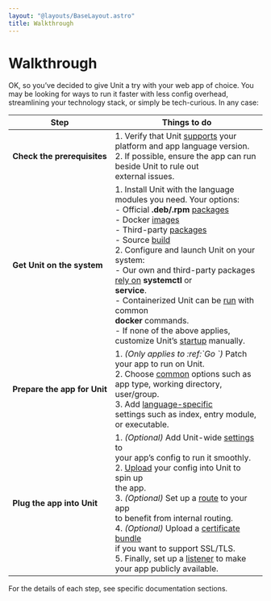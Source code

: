 ```yaml
---
layout: "@layouts/BaseLayout.astro"
title: Walkthrough
---
```

# Walkthrough

OK, so you’ve decided to give Unit a try with your web app of choice.  You may
be looking for ways to run it faster with less config overhead, streamlining
your technology stack, or simply be tech-curious.  In any case:

| Step                                         | Things to do                                                                                                                                                                                                                                                                                                                                                                                                                                                                                                                                                                                                                                                                                                                                                      |
|----------------------------------------------|-------------------------------------------------------------------------------------------------------------------------------------------------------------------------------------------------------------------------------------------------------------------------------------------------------------------------------------------------------------------------------------------------------------------------------------------------------------------------------------------------------------------------------------------------------------------------------------------------------------------------------------------------------------------------------------------------------------------------------------------------------------------|
| **Check the prerequisites**                  | 1. Verify that Unit [supports](../installation.md#source-prereqs) your<br/>   platform and app language version.<br/>2. If possible, ensure the app can run beside Unit to rule out<br/>   external issues.                                                                                                                                                                                                                                                                                                                                                                                                                                                                                                                                                       |
| **Get Unit on the system**                   | 1. Install Unit with the language modules you need.  Your options:<br/>   - Official **.deb/.rpm** [packages](../installation.md#installation-precomp-pkgs)<br/>   - Docker [images](../installation.md#installation-docker)<br/>   - Third-party [packages](../installation.md#installation-community-repos)<br/>   - Source [build](../installation.md#source)<br/>2. Configure and launch Unit on your system:<br/>   - Our own and third-party packages [rely on](../installation.md#installation-precomp-startup) **systemctl** or<br/>     **service**.<br/>   - Containerized Unit can be [run](docker.md) with common<br/>     **docker** commands.<br/>   - If none of the above applies, customize Unit’s [startup](source.md#source-startup) manually. |
| **Prepare** **the** **app** **for** **Unit** | 1.  *(Only applies to :ref:\`Go <configuration-go>\`)* Patch<br/>   your app to run on Unit.<br/>2. Choose [common](../configuration.md#configuration-applications) options such as<br/>   app type, working directory, user/group.<br/>3. Add [language-specific](../configuration.md#configuration-languages)<br/>   settings such as index, entry module, or executable.                                                                                                                                                                                                                                                                                                                                                                                       |
| **Plug the app into Unit**                   | 1.  *(Optional)* Add Unit-wide [settings](../configuration.md#configuration-stngs) to<br/>   your app’s config to run it smoothly.<br/>2. [Upload](../controlapi.md#configuration-mgmt) your config into Unit to spin up<br/>   the app.<br/>3.  *(Optional)* Set up a [route](../configuration.md#configuration-routes) to your app<br/>   to benefit from internal routing.<br/>4.  *(Optional)* Upload a [certificate bundle](../certificates.md#configuration-ssl)<br/>   if you want to support SSL/TLS.<br/>5. Finally, set up a [listener](../configuration.md#configuration-listeners) to make<br/>   your app publicly available.                                                                                                                        |

For the details of each step, see specific documentation sections.
